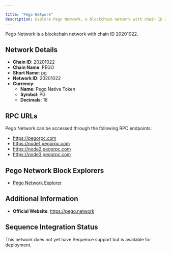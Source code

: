 ```yaml
---

title: "Pego Network"
description: Explore Pego Network, a blockchain network with chain ID 20201022. Learn about its native currency, Pego Native Token, and how to interact with the network.
---
```




Pego Network is a blockchain network with chain ID 20201022.

## Network Details

- **Chain ID**: 20201022
- **Chain Name**: PEGO
- **Short Name**: pg
- **Network ID**: 20201022
- **Currency**: 
  - **Name**: Pego Native Token
  - **Symbol**: PG
  - **Decimals**: 18

## RPC URLs

Pego Network can be accessed through the following RPC endpoints:

- https://pegorpc.com
- https://node1.pegorpc.com
- https://node2.pegorpc.com
- https://node3.pegorpc.com

## Pego Network Block Explorers

- [Pego Network Explorer](https://scan.pego.network)

## Additional Information

- **Official Website**: https://pego.network

## Sequence Integration Status

This network does not yet have Sequence support but is available for deployment.
